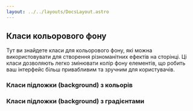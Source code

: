 ```yaml
---
layout: ../../layouts/DocsLayout.astro
---
```



## Класи кольорового фону

Тут ви знайдете класи для кольорового фону, які можна використовувати для створення різноманітних ефектів на сторінці. Ці класи дозволяють легко змінювати колір фону елементів, що робить ваш інтерфейс більш привабливим та зручним для користувачів.

### Класи підложки (background) з кольорів

<ColorBgExample />

### Класи підложки (background) з градієнтами

<GradientBgExample />

